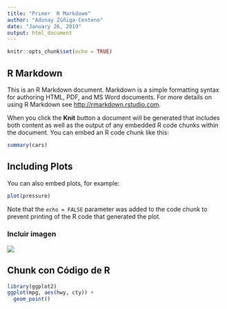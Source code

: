 ```yaml
---
title: "Primer  R Markdowm"
author: "Adonay Zúñiga-Centeno"
date: "January 26, 2019"
output: html_document
---
```


```r
knitr::opts_chunk$set(echo = TRUE)
```

## R Markdown

This is an R Markdown document. Markdown is a simple formatting syntax for authoring HTML, PDF, and MS Word documents. For more details on using R Markdown see <http://rmarkdown.rstudio.com>.

When you click the **Knit** button a document will be generated that includes both content as well as the output of any embedded R code chunks within the document. You can embed an R code chunk like this:

```r
summary(cars)
```

## Including Plots

You can also embed plots, for example:

```r
plot(pressure)
```

Note that the `echo = FALSE` parameter was added to the code chunk to prevent printing of the R code that generated the plot.


### Incluir imagen

![](Image_1.png)

## Chunk con Código de R

```r
library(ggplot2)
ggplot(mpg, aes(hwy, cty)) +
  geom_point()
```

